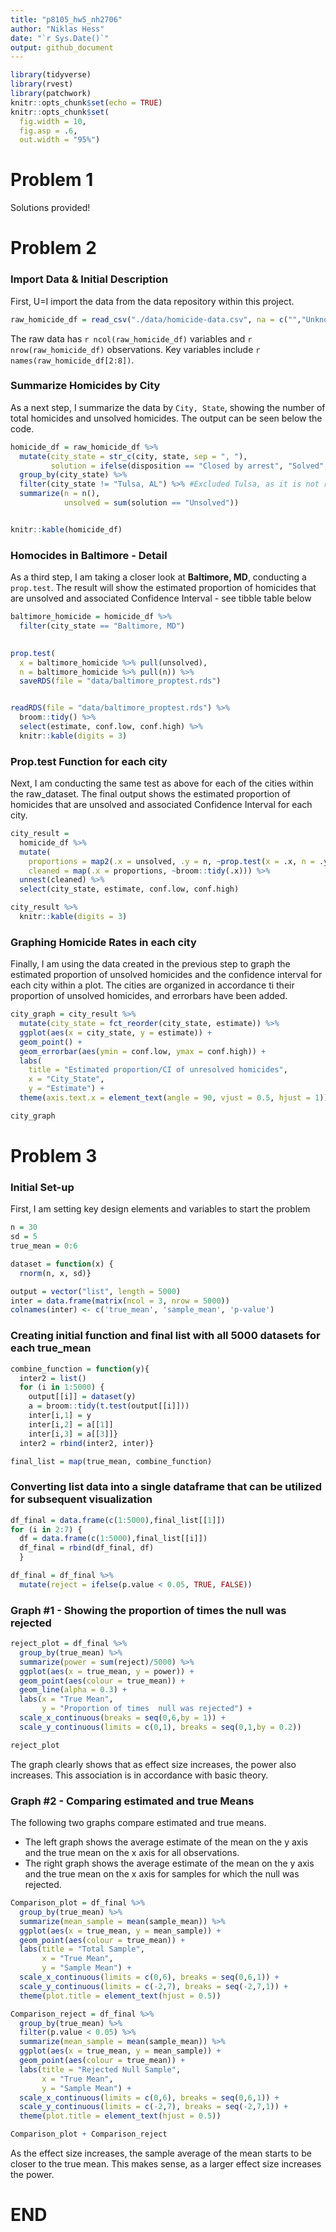 ```yaml
---
title: "p8105_hw5_nh2706"
author: "Niklas Hess"
date: "`r Sys.Date()`"
output: github_document
---
```


```r
library(tidyverse)
library(rvest)
library(patchwork)
knitr::opts_chunk$set(echo = TRUE) 
knitr::opts_chunk$set(
  fig.width = 10,
  fig.asp = .6,
  out.width = "95%")
```

# Problem 1 

Solutions provided!

# Problem 2

### Import Data & Initial Description

First, U=I import the data from the data repository within this project.
```r
raw_homicide_df = read_csv("./data/homicide-data.csv", na = c("","Unknown"))
```

The raw data has `r ncol(raw_homicide_df)` variables and `r nrow(raw_homicide_df)` observations. Key variables include `r names(raw_homicide_df[2:8])`.

### Summarize Homicides by City

As a next step, I summarize the data by `City, State`, showing the number of total homicides and unsolved homicides. The output can be seen below the code.
```r
homicide_df = raw_homicide_df %>%
  mutate(city_state = str_c(city, state, sep = ", "),
         solution = ifelse(disposition == "Closed by arrest", "Solved", "Unsolved")) %>%
  group_by(city_state) %>%
  filter(city_state != "Tulsa, AL") %>% #Excluded Tulsa, as it is not real and only has 1 observation.
  summarize(n = n(),
            unsolved = sum(solution == "Unsolved"))


knitr::kable(homicide_df)

```

### Homocides in Baltimore - Detail
As a third step, I am taking a closer look at **Baltimore, MD**, conducting a `prop.test`. The result will show the estimated proportion of homicides that are unsolved and associated Confidence Interval - see tibble table below
```r
baltimore_homicide = homicide_df %>%
  filter(city_state == "Baltimore, MD")

  
prop.test(
  x = baltimore_homicide %>% pull(unsolved), 
  n = baltimore_homicide %>% pull(n)) %>%
  saveRDS(file = "data/baltimore_proptest.rds")


readRDS(file = "data/baltimore_proptest.rds") %>%
  broom::tidy() %>%
  select(estimate, conf.low, conf.high) %>%
  knitr::kable(digits = 3)
```

### Prop.test Function for each city

Next, I am conducting the same test as above for each of the cities within the raw_dataset. The final output shows the estimated proportion of homicides that are unsolved and associated Confidence Interval for each city.
```r
city_result = 
  homicide_df %>% 
  mutate(
    proportions = map2(.x = unsolved, .y = n, ~prop.test(x = .x, n = .y)),
    cleaned = map(.x = proportions, ~broom::tidy(.x))) %>% 
  unnest(cleaned) %>% 
  select(city_state, estimate, conf.low, conf.high)

city_result %>%
  knitr::kable(digits = 3)
```

### Graphing Homicide Rates in each city

Finally, I am using the data created in the previous step to graph the estimated proportion of unsolved homicides and the confidence interval for each city within a plot. The cities are organized in accordance ti their proportion of unsolved homicides, and errorbars have been added.
```r
city_graph = city_result %>%
  mutate(city_state = fct_reorder(city_state, estimate)) %>% 
  ggplot(aes(x = city_state, y = estimate)) +
  geom_point() +
  geom_errorbar(aes(ymin = conf.low, ymax = conf.high)) +
  labs(
    title = "Estimated proportion/CI of unresolved homicides",
    x = "City_State",
    y = "Estimate") +
  theme(axis.text.x = element_text(angle = 90, vjust = 0.5, hjust = 1))

city_graph
```


# Problem 3

### Initial Set-up

First, I am setting key design elements and variables to start the problem
```r
n = 30
sd = 5
true_mean = 0:6

dataset = function(x) {
  rnorm(n, x, sd)}

output = vector("list", length = 5000)
inter = data.frame(matrix(ncol = 3, nrow = 5000))
colnames(inter) <- c('true_mean', 'sample_mean', 'p-value')
```

### Creating initial function and final list with all 5000 datasets for each true_mean

```r
combine_function = function(y){
  inter2 = list()
  for (i in 1:5000) {
    output[[i]] = dataset(y)
    a = broom::tidy(t.test(output[[i]]))
    inter[i,1] = y
    inter[i,2] = a[[1]]
    inter[i,3] = a[[3]]}
  inter2 = rbind(inter2, inter)}

final_list = map(true_mean, combine_function)
```

### Converting list data into a single dataframe that can be utilized for subsequent visualization
```r
df_final = data.frame(c(1:5000),final_list[[1]])
for (i in 2:7) {
  df = data.frame(c(1:5000),final_list[[i]])
  df_final = rbind(df_final, df)
  }

df_final = df_final %>%
  mutate(reject = ifelse(p.value < 0.05, TRUE, FALSE))

```

### Graph #1 - Showing the proportion of times the null was rejected

```r
reject_plot = df_final %>%
  group_by(true_mean) %>% 
  summarize(power = sum(reject)/5000) %>% 
  ggplot(aes(x = true_mean, y = power)) +
  geom_point(aes(colour = true_mean)) +
  geom_line(alpha = 0.3) +
  labs(x = "True Mean", 
       y = "Proportion of times  null was rejected") +
  scale_x_continuous(breaks = seq(0,6,by = 1)) +
  scale_y_continuous(limits = c(0,1), breaks = seq(0,1,by = 0.2))

reject_plot
```

The graph clearly shows that as effect size increases, the power also increases. This association is in accordance with basic theory.


### Graph #2 - Comparing estimated and true Means

The following two graphs compare estimated and true means. 

-   The left graph shows the average estimate of the mean on the y axis and the true mean on the x axis for all observations.
-   The right graph shows the average estimate of the mean on the y axis and the true mean on the x axis for samples for which the null was rejected.

```r
Comparison_plot = df_final %>%
  group_by(true_mean) %>%
  summarize(mean_sample = mean(sample_mean)) %>%
  ggplot(aes(x = true_mean, y = mean_sample)) +
  geom_point(aes(colour = true_mean)) +
  labs(title = "Total Sample",
       x = "True Mean", 
       y = "Sample Mean") +
  scale_x_continuous(limits = c(0,6), breaks = seq(0,6,1)) +
  scale_y_continuous(limits = c(-2,7), breaks = seq(-2,7,1)) +
  theme(plot.title = element_text(hjust = 0.5))

Comparison_reject = df_final %>%
  group_by(true_mean) %>%
  filter(p.value < 0.05) %>%
  summarize(mean_sample = mean(sample_mean)) %>%
  ggplot(aes(x = true_mean, y = mean_sample)) +
  geom_point(aes(colour = true_mean)) +
  labs(title = "Rejected Null Sample",
       x = "True Mean", 
       y = "Sample Mean") +
  scale_x_continuous(limits = c(0,6), breaks = seq(0,6,1)) +
  scale_y_continuous(limits = c(-2,7), breaks = seq(-2,7,1)) +
  theme(plot.title = element_text(hjust = 0.5))

Comparison_plot + Comparison_reject
```
As the effect size increases, the sample average of the mean starts to be closer to the true mean. This makes sense, as a larger effect size increases the power.

# END

